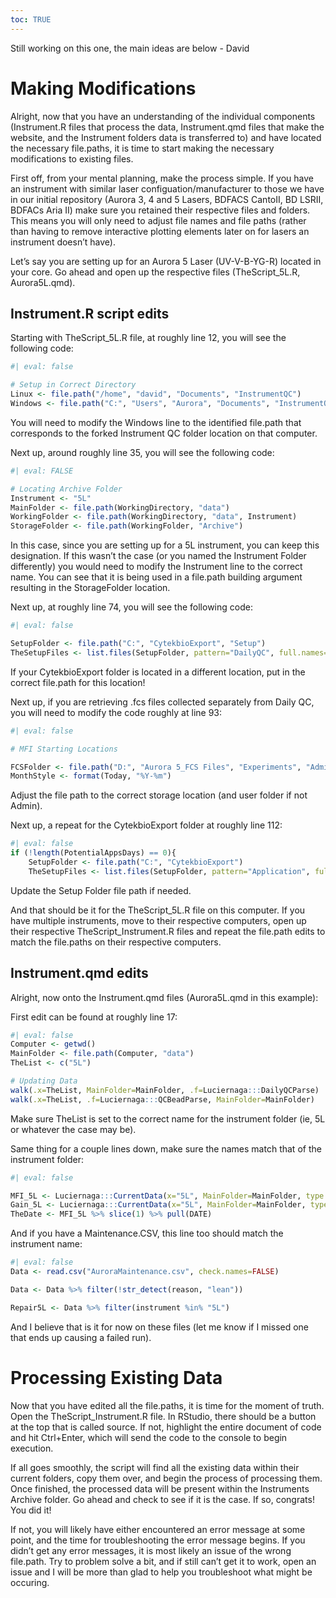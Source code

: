```yaml
---
toc: TRUE
---
```


Still working on this one, the main ideas are below - David

# Making Modifications

Alright, now that you have an understanding of the individual components (Instrument.R files that process the data, Instrument.qmd files that make the website, and the Instrument folders data is transferred to) and have located the necessary file.paths, it is time to start making the necessary modifications to existing files. 

First off, from your mental planning, make the process simple. If you have an instrument with similar laser configuation/manufacturer to those we have in our initial repository (Aurora 3, 4 and 5 Lasers, BDFACS CantoII, BD LSRII, BDFACs Aria II) make sure you retained their respective files and folders. This means you will only need to adjust file names and file paths (rather than having to remove interactive plotting elements later on for lasers an instrument doesn't have).

Let's say you are setting up for an Aurora 5 Laser (UV-V-B-YG-R) located in your core. Go ahead and open up the respective files (TheScript_5L.R, Aurora5L.qmd). 

## Instrument.R script edits
Starting with TheScript_5L.R file, at roughly line 12, you will see the following code:

```r
#| eval: false

# Setup in Correct Directory
Linux <- file.path("/home", "david", "Documents", "InstrumentQC")
Windows <- file.path("C:", "Users", "Aurora", "Documents", "InstrumentQC")
```

You will need to modify the Windows line to the identified file.path that corresponds to the forked Instrument QC folder location on that computer. 

Next up, around roughly line 35, you will see the following code:

```r
#| eval: FALSE

# Locating Archive Folder
Instrument <- "5L"
MainFolder <- file.path(WorkingDirectory, "data")
WorkingFolder <- file.path(WorkingDirectory, "data", Instrument)
StorageFolder <- file.path(WorkingFolder, "Archive")
```

In this case, since you are setting up for a 5L instrument, you can keep this designation. If this wasn't the case (or you named the Instrument Folder differently) you would need to modify the Instrument line to the correct name. You can see that it is being used in a file.path building argument resulting in the StorageFolder location. 

Next up, at roughly line 74, you will see the following code:

```r
#| eval: false

SetupFolder <- file.path("C:", "CytekbioExport", "Setup")
TheSetupFiles <- list.files(SetupFolder, pattern="DailyQC", full.names=TRUE)
```

If your CytekbioExport folder is located in a different location, put in the correct file.path for this location!

Next up, if you are retrieving .fcs files collected separately from Daily QC, you will need to modify the code roughly at line 93:

```r
#| eval: false

# MFI Starting Locations

FCSFolder <- file.path("D:", "Aurora 5_FCS Files", "Experiments", "Admin")
MonthStyle <- format(Today, "%Y-%m")
```

Adjust the file path to the correct storage location (and user folder if not Admin). 

Next up, a repeat for the CytekbioExport folder at roughly line 112:

```r
#| eval: false
if (!length(PotentialAppsDays) == 0){
    SetupFolder <- file.path("C:", "CytekbioExport")
    TheSetupFiles <- list.files(SetupFolder, pattern="Application", full.names=TRUE)
```

Update the Setup Folder file path if needed. 

And that should be it for the TheScript_5L.R file on this computer. If you have multiple instruments, move to their respective computers, open up their respective TheScript_Instrument.R files and repeat the file.path edits to match the file.paths on their respective computers. 

## Instrument.qmd edits

Alright, now onto the Instrument.qmd files (Aurora5L.qmd in this example):

First edit can be found at roughly line 17:

```r
#| eval: false
Computer <- getwd()
MainFolder <- file.path(Computer, "data")
TheList <- c("5L")

# Updating Data
walk(.x=TheList, MainFolder=MainFolder, .f=Luciernaga:::DailyQCParse)
walk(.x=TheList, .f=Luciernaga:::QCBeadParse, MainFolder=MainFolder)
```

Make sure TheList is set to the correct name for the instrument folder (ie, 5L or whatever the case may be).

Same thing for a couple lines down, make sure the names match that of the instrument folder:

```r
#| eval: false

MFI_5L <- Luciernaga:::CurrentData(x="5L", MainFolder=MainFolder, type = "MFI")
Gain_5L <- Luciernaga:::CurrentData(x="5L", MainFolder=MainFolder, type = "Gain")
TheDate <- MFI_5L %>% slice(1) %>% pull(DATE)
```

And if you have a Maintenance.CSV, this line too should match the instrument name:

```r
#| eval: false
Data <- read.csv("AuroraMaintenance.csv", check.names=FALSE)

Data <- Data %>% filter(!str_detect(reason, "lean"))

Repair5L <- Data %>% filter(instrument %in% "5L")
```

And I believe that is it for now on these files (let me know if I missed one that ends up causing a failed run). 

# Processing Existing Data

Now that you have edited all the file.paths, it is time for the moment of truth. Open the TheScript_Instrument.R file. In RStudio, there should be a button at the top that is called source. If not, highlight the entire document of code and hit Ctrl+Enter, which will send the code to the console to begin execution. 

If all goes smoothly, the script will find all the existing data within their current folders, copy them over, and begin the process of processing them. Once finished, the processed data will be present within the Instruments Archive folder. Go ahead and check to see if it is the case. If so, congrats! You did it!

If not, you will likely have either encountered an error message at some point, and the time for troubleshooting the error message begins. If you didn't get any error messages, it is most likely an issue of the wrong file.path. Try to problem solve a bit, and if still can't get it to work, open an issue and I will be more than glad to help you troubleshoot what might be occuring. 


